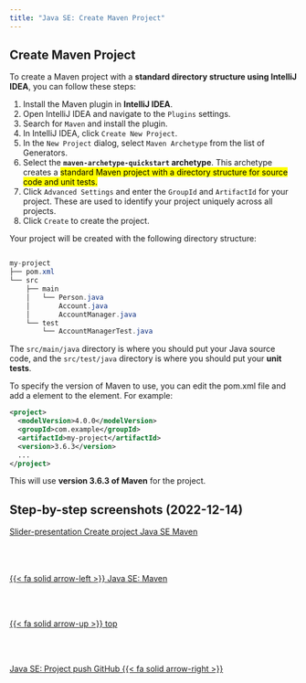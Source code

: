 ```yaml
---
title: "Java SE: Create Maven Project"
---
```

## Create Maven Project

To create a Maven project with a **standard directory structure using IntelliJ IDEA**, you can follow these steps:

1. Install the Maven plugin in **IntelliJ IDEA**.
2. Open IntelliJ IDEA and navigate to the `Plugins` settings.
3. Search for `Maven` and install the plugin.
4. In IntelliJ IDEA, click `Create New Project`.
5. In the `New Project` dialog, select `Maven Archetype` from the list of Generators.
6. Select the **`maven-archetype-quickstart` archetype**. This archetype creates a <mark>standard Maven project with a directory structure for source code and unit tests.<mark>
7. Click `Advanced Settings` and enter the `GroupId` and `ArtifactId` for your project. These are used to identify your project uniquely across all projects.
8. Click `Create` to create the project.


Your project will be created with the following directory structure:

``` java

my-project
├── pom.xml
└── src
    ├── main
    │   └── Person.java
    │       Account.java
    │       AccountManager.java    
    └── test
        └── AccountManagerTest.java
``` 

The `src/main/java` directory is where you should put your Java source code, and the `src/test/java` directory is where you should put your **unit tests**.

To specify the version of Maven to use, you can edit the pom.xml file and add a <version> element to the <project> element. For example:

``` xml
<project>
  <modelVersion>4.0.0</modelVersion>
  <groupId>com.example</groupId>
  <artifactId>my-project</artifactId>
  <version>3.6.3</version>
  ...
</project>
```
This will use **version 3.6.3 of Maven** for the project.

## Step-by-step screenshots (2022-12-14)

[Slider-presentation Create project Java SE Maven](/images/javase/se-createproject/se-presentation-createproject.qmd)
<!--- navLinks -->
<br><br>
<div class=row>
<br>
<div class='column left previous'>
<br>
[{{< fa solid arrow-left >}} Java SE: Maven](/javase/se-concepts-maven.qmd)
<br>
</div>
<br>
<div class='column center'>
<br>
[{{< fa solid arrow-up >}} top](#top)
<br>
</div>
<br>
<div class='column right next'>
<br>
[Java SE: Project push GitHub  {{< fa solid arrow-right >}}](/javase/se-concepts-projectgit.qmd)
<br>
</div>
<br>
</div>
